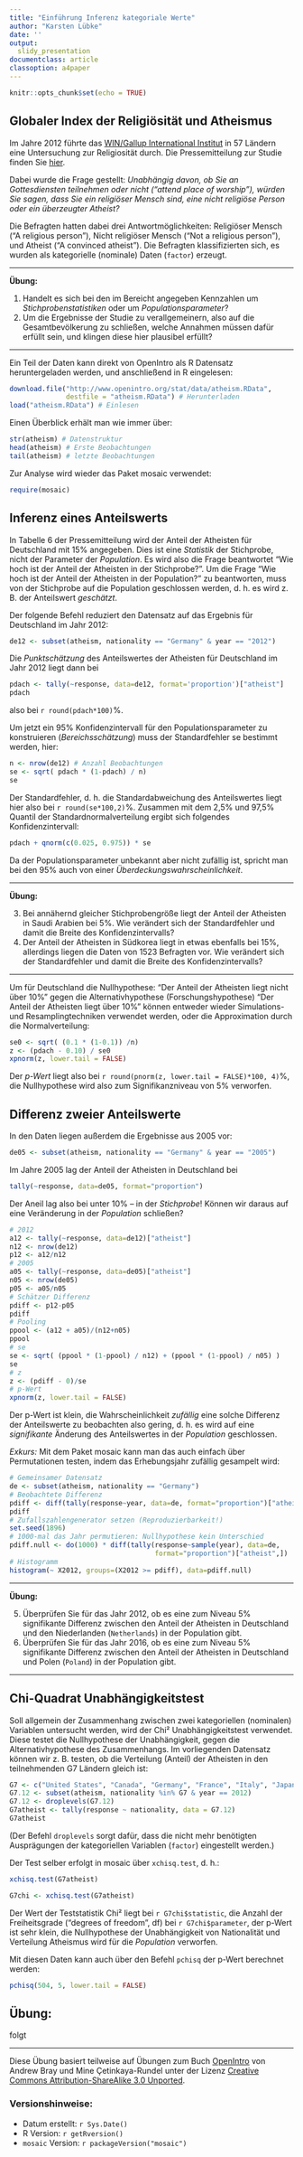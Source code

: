 ```yaml
---
title: "Einführung Inferenz kategoriale Werte"
author: "Karsten Lübke"
date: ''
output:
  slidy_presentation
documentclass: article
classoption: a4paper
---
```


```r
knitr::opts_chunk$set(echo = TRUE)
```

## Globaler Index der Religiösität und Atheismus
Im Jahre 2012 führte das [WIN/Gallup International Institut](http://www.wingia.com/) in 57 Ländern eine Untersuchung zur Religiosität durch. Die Pressemitteilung zur Studie finden Sie [hier](http://www.wingia.com/web/files/richeditor/filemanager/Global_INDEX_of_Religiosity_and_Atheism_PR__6.pdf). 

Dabei wurde die Frage gestellt:
*Unabhängig davon, ob Sie an Gottesdiensten teilnehmen oder nicht ("attend place of worship"), würden Sie sagen, dass Sie ein religiöser Mensch sind, eine nicht religiöse Person oder ein überzeugter Atheist?*

Die Befragten hatten dabei drei Antwortmöglichkeiten: Religiöser Mensch ("A religious person"), Nicht religiöser Mensch ("Not a religious person"), und Atheist ("A convinced atheist"). Die Befragten klassifizierten sich, es wurden als kategorielle (nominale) Daten (`factor`) erzeugt.

***
**Übung:** 

1.  Handelt es sich bei den im Bereicht angegeben Kennzahlen um *Stichprobenstatistiken* oder um *Populationsparameter*?
2.  Um die Ergebnisse der Studie zu verallgemeinern, also auf die Gesamtbevölkerung zu schließen, welche Annahmen müssen dafür erfüllt sein, und klingen diese hier plausibel erfüllt?

***

Ein Teil der Daten kann direkt von OpenIntro als R Datensatz heruntergeladen werden, und anschließend in R eingelesen:
```r
download.file("http://www.openintro.org/stat/data/atheism.RData", 
              destfile = "atheism.RData") # Herunterladen
load("atheism.RData") # Einlesen
```

Einen Überblick erhält man wie immer über:
```r
str(atheism) # Datenstruktur
head(atheism) # Erste Beobachtungen
tail(atheism) # letzte Beobachtungen
```

Zur Analyse wird wieder das Paket mosaic verwendet:
```r
require(mosaic)
```

## Inferenz eines Anteilswerts
In Tabelle 6 der Pressemitteilung wird der Anteil der Atheisten für Deutschland mit 15% angegeben. Dies ist eine *Statistik* der Stichprobe, nicht der Parameter der *Population*. Es wird also die Frage beantwortet "Wie hoch ist der Anteil der Atheisten in der Stichprobe?". Um die Frage "Wie hoch ist der Anteil der Atheisten in der Population?" zu beantworten, muss von der Stichprobe auf die Population geschlossen werden, d. h. es wird z. B. der Anteilswert *geschätzt*. 

Der folgende Befehl reduziert den Datensatz auf das Ergebnis für Deutschland im Jahr 2012:
```r
de12 <- subset(atheism, nationality == "Germany" & year == "2012")
```

Die *Punktschätzung* des Anteilswertes der Atheisten für Deutschland im Jahr 2012 liegt dann bei
```r
pdach <- tally(~response, data=de12, format='proportion')["atheist"]
pdach
```
also bei `r round(pdach*100)`%.

Um jetzt ein 95% Konfidenzintervall für den Populationsparameter zu konstruieren (*Bereichsschätzung*) muss der Standardfehler se bestimmt werden, hier:
```r
n <- nrow(de12) # Anzahl Beobachtungen
se <- sqrt( pdach * (1-pdach) / n)
se
```
Der Standardfehler, d. h. die Standardabweichung des Anteilswertes liegt hier also bei `r round(se*100,2)`%. Zusammen mit dem 2,5% und 97,5% Quantil der Standardnormalverteilung ergibt sich folgendes Konfidenzintervall:
```r
pdach + qnorm(c(0.025, 0.975)) * se
```
Da der Populationsparameter unbekannt aber nicht zufällig ist, spricht man bei den 95% auch von einer *Überdeckungswahrscheinlichkeit*.

***
**Übung:**

3.  Bei annähernd gleicher Stichprobengröße liegt der Anteil der Atheisten in Saudi Arabien bei 5%. Wie verändert sich der Standardfehler und damit die Breite des Konfidenzintervalls?
4.  Der Anteil der Atheisten in Südkorea liegt in etwas ebenfalls bei 15%, allerdings liegen die Daten von 1523 Befragten vor. Wie verändert sich der Standardfehler und damit die Breite des Konfidenzintervalls?

***

Um für Deutschland die Nullhypothese: "Der Anteil der Atheisten liegt nicht über 10%" gegen die Alternativhypothese (Forschungshypothese) "Der Anteil der Atheisten liegt über 10%" können entweder wieder Simulations- und Resamplingtechniken verwendet werden, oder die Approximation durch die Normalverteilung:
```r
se0 <- sqrt( (0.1 * (1-0.1)) /n)
z <- (pdach - 0.10) / se0
xpnorm(z, lower.tail = FALSE)
```

Der *p-Wert* liegt also bei `r round(pnorm(z, lower.tail = FALSE)*100, 4)`%, die Nullhypothese wird also zum Signifikanzniveau von 5% verworfen.

## Differenz zweier Anteilswerte
In den Daten liegen außerdem die Ergebnisse aus 2005 vor:
```r
de05 <- subset(atheism, nationality == "Germany" & year == "2005")
```
Im Jahre 2005 lag der Anteil der Atheisten in Deutschland bei
```r
tally(~response, data=de05, format="proportion")
```
Der Aneil lag also bei unter 10% -- in der *Stichprobe*! Können wir daraus auf eine Veränderung in der *Population* schließen? 
```r
# 2012
a12 <- tally(~response, data=de12)["atheist"]
n12 <- nrow(de12)
p12 <- a12/n12
# 2005 
a05 <- tally(~response, data=de05)["atheist"]
n05 <- nrow(de05)
p05 <- a05/n05
# Schätzer Differenz
pdiff <- p12-p05
pdiff
# Pooling
ppool <- (a12 + a05)/(n12+n05)
ppool
# se
se <- sqrt( (ppool * (1-ppool) / n12) + (ppool * (1-ppool) / n05) )
se
# z
z <- (pdiff - 0)/se
# p-Wert
xpnorm(z, lower.tail = FALSE)
```

Der p-Wert ist klein, die Wahrscheinlichkeit *zufällig* eine solche Differenz der Anteilswerte zu beobachten also gering, d. h. es wird auf eine *signifikante* Änderung des Anteilswertes in der *Population* geschlossen.

*Exkurs:*
Mit dem Paket mosaic kann man das auch einfach über Permutationen testen, indem das Erhebungsjahr zufällig gesampelt wird:
```r
# Gemeinsamer Datensatz
de <- subset(atheism, nationality == "Germany")
# Beobachtete Differenz
pdiff <- diff(tally(response~year, data=de, format="proportion")["atheist",])
pdiff
# Zufallszahlengenerator setzen (Reproduzierbarkeit!)
set.seed(1896)
# 1000-mal das Jahr permutieren: Nullhypothese kein Unterschied
pdiff.null <- do(1000) * diff(tally(response~sample(year), data=de, 
                                    format="proportion")["atheist",])
# Histogramm
histogram(~ X2012, groups=(X2012 >= pdiff), data=pdiff.null)
```

***
**Übung:**

5.  Überprüfen Sie für das Jahr 2012, ob es eine zum Niveau 5% signifikante Differenz zwischen den Anteil der Atheisten in Deutschland und den Niederlanden (`Netherlands`) in der Population gibt.
6.  Überprüfen Sie für das Jahr 2016, ob es eine zum Niveau 5% signifikante Differenz zwischen den Anteil der Atheisten in Deutschland und Polen (`Poland`) in der Population gibt.

***



## Chi-Quadrat Unabhängigkeitstest

Soll allgemein der Zusammenhang zwischen zwei kategoriellen (nominalen) Variablen untersucht werden, wird der Chi² Unabhängigkeitstest verwendet. Diese testet die Nullhypothese der Unabhängigkeit, gegen die Alternativhypothese des Zusammenhangs. Im vorliegenden Datensatz können wir z. B. testen, ob die Verteilung (Anteil) der Atheisten in den teilnehmenden G7 Ländern gleich ist:
```r
G7 <- c("United States", "Canada", "Germany", "France", "Italy", "Japan")
G7.12 <- subset(atheism, nationality %in% G7 & year == 2012)
G7.12 <- droplevels(G7.12)
G7atheist <- tally(response ~ nationality, data = G7.12)
G7atheist
```
(Der Befehl `droplevels` sorgt dafür, dass die nicht mehr benötigten Ausprägungen der kategoriellen Variablen (`factor`) eingestellt werden.)

Der Test selber erfolgt in mosaic über `xchisq.test`, d. h.:
```r
xchisq.test(G7atheist)
```
```r
G7chi <- xchisq.test(G7atheist)
```
Der Wert der Teststatistik Chi² liegt bei `r G7chi$statistic`, die Anzahl der Freiheitsgrade ("degrees of freedom", df) bei `r G7chi$parameter`, der p-Wert ist sehr klein, die Nullhypothese der Unabhängigkeit von Nationalität und Verteilung Atheismus wird für die *Population* verworfen.

Mit diesen Daten kann auch über den Befehl `pchisq` der p-Wert berechnet werden:
```r
pchisq(504, 5, lower.tail = FALSE)
```

## Übung: 
folgt


***
Diese Übung basiert teilweise auf Übungen zum Buch [OpenIntro](https://www.openintro.org/stat/index.php?stat_book=isrs) von Andrew Bray und Mine &Ccedil;etinkaya-Rundel unter der Lizenz [Creative Commons Attribution-ShareAlike 3.0 Unported](http://creativecommons.org/licenses/by-sa/3.0). 

### Versionshinweise:
* Datum erstellt: `r Sys.Date()`
* R Version: `r getRversion()`
* `mosaic` Version: `r packageVersion("mosaic")`
